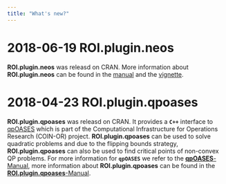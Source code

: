 ```yaml
---
title: "What's new?"
---
```


# 

# 2018-06-19 **ROI.plugin.neos**
**ROI.plugin.neos** was releasd on CRAN. More information about
**ROI.plugin.neos** can be found in the 
[manual](https://CRAN.R-project.org/package=ROI.plugin.neos/ROI.plugin.neos.pdf)
and the 
[vignette](https://CRAN.R-project.org/package=ROI.plugin.neos/vignettes/ROI.plugin.neos_Introduction.pdf).


# 2018-04-23 **ROI.plugin.qpoases**
**ROI.plugin.qpoases** was releasd on CRAN. It provides a **`C++`** interface 
to [qpOASES](https://projects.coin-or.org/qpOASES/) which is 
part of the Computational Infrastructure for Operations Research (COIN-OR) project.
**ROI.plugin.qpoases** can be used to solve quadratic problems and due to the 
flipping bounds strategy, **ROI.plugin.qpoases** can also be used to find 
critical points of non-convex QP problems. For more information for 
**`qpOASES`** we refer to the [**qpOASES**-Manual](https://www.coin-or.org/qpOASES/doc/3.2/manual.pdf),
more information about
**ROI.plugin.qpoases** can be found in the 
[**ROI.plugin.qpoases**-Manual](https://CRAN.R-project.org/package=ROI.plugin.qpoases/ROI.plugin.qpoases.pdf).



